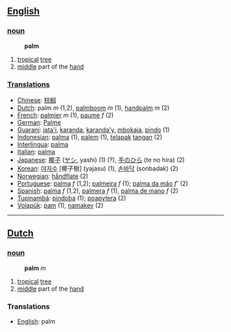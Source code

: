 ==[[English]]==
=== [[noun]] ===
:'''palm'''
# [[tropical]] [[tree]]
# [[middle]] part of the [[hand]]

=== [[Translation]]s ===
*[[Chinese]]: [[棕榈]]
*[[Dutch]]: palm ''m'' (1,2), [[palmboom]] ''m'' (1), [[handpalm]] ''m'' (2)
*[[French]]: [[palmier]] ''m'' (1), [[paume]] ''f'' (2)
*[[German]]: [[Palme]]
*[[Guaraní]]: [[jata'i]], [[karanda]], [[karanda'y]], [[mbokaja]], [[pindo]] (1)
*[[Indonesian]]: [[palma]] (1), [[palem]] (1), [[telapak]] [[tangan]] (2)
*[[Interlingua]]: [[palma]] 
*[[Italian]]: [[palma]] 
*[[Japanese]]: [[椰子]] ([[ヤシ]], yashi) (1) (?), [[手のひら]] (te no hira) (2)
*[[Korean]]: [[야자수]] [椰子樹] (yajasu) (1), [[손바닥]] (sonbadak) (2)
*[[Norwegian]]: [[håndflate]] (2)
*[[Portuguese]]: [[palma]] ''f'' (1,2); [[palmeira]] ''f'' (1); [[palma da mão]] ''f''' (2)
*[[Spanish]]: [[palma]] ''f'' (1,2), [[palmera]] ''f'' (1), [[palma de mano]] ''f'' (2)
*[[Tupinambá]]: [[pindoba]] (1); [[poapytera]] (2)
*[[Volapük]]: [[pam]] (1), [[namakev]] (2)
----

==[[Dutch]]==
=== [[noun]] ===
:'''palm''' ''m''
# [[tropical]] [[tree]]
# [[middle]] part of the [[hand]]

=== Translations ===
*[[English]]: palm